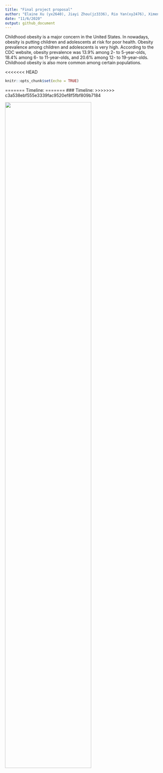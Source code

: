 ```yaml
---
title: "Final project proposal"
author: "Elaine Xu (yx2640), Jiayi Zhou(jz3336), Rio Yan(xy2476), Ximeng Zhao(xz3032)"
date: "11/6/2020"
output: github_document
---
```


Childhood obesity is a major concern in the United States. In nowadays, obesity is putting children and adolescents at risk for poor health. Obesity prevalence among children and adolescents is very high. According to the CDC website, obesity prevalence was 13.9% among 2- to 5-year-olds, 18.4% among 6- to 11-year-olds, and 20.6% among 12- to 19-year-olds. Childhood obesity is also more common among certain populations.

<<<<<<< HEAD
```r
knitr::opts_chunk$set(echo = TRUE)
```

=======
Timeline:
=======
### Timeline:
>>>>>>> c3a538ebf555e3339fac9520ef8f5fbf809b7184

<img src = "image/timeline.jpg" style = "width:75%">
